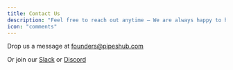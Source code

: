 ```yaml
---
title: Contact Us
description: "Feel free to reach out anytime — We are always happy to help!"
icon: "comments"
---
```


Drop us a message at [founders@pipeshub.com](mailto:founders@pipeshub.com)

Or join our [Slack](https://join.slack.com/t/pipeshubtheop-ov91896/shared_invite/zt-33d166dxg-xv9tb7Ck8mbY~RpptcxYLg)
or [Discord](https://discord.gg/K5RskzJBm2)
